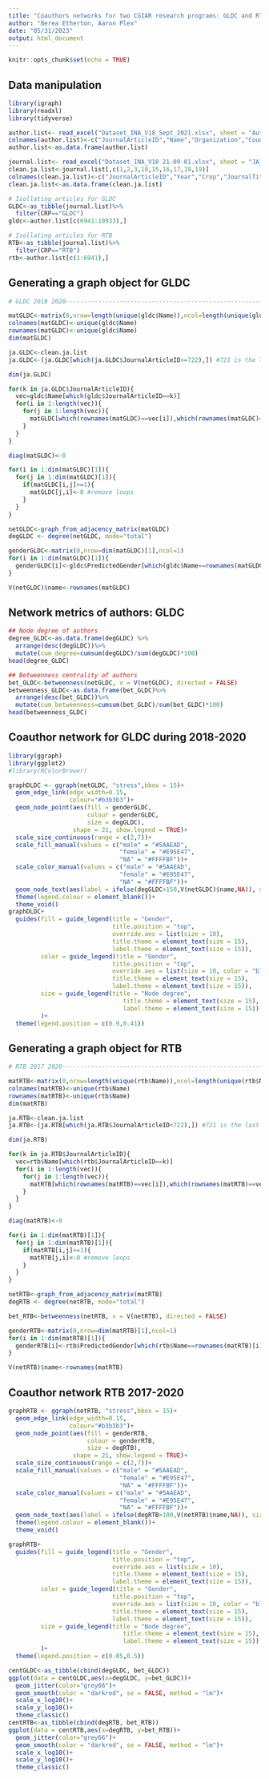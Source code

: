 ---
title: "Coauthors networks for two CGIAR research programs: GLDC and RTB"
author: "Berea Etherton, Aaron Plex"
date: "05/31/2023"
output: html_document
---

```{r setup, include=FALSE}
knitr::opts_chunk$set(echo = TRUE)
```

## Data manipulation

```{r, message=FALSE, warning=FALSE}
library(igraph)
library(readxl)
library(tidyverse)

author.list<- read_excel("Dataset_INA_V18_Sept_2021.xlsx", sheet = "Authors_list")
colnames(author.list)<-c("JournalArticleID","Name","Organization","Country","PredictedGender","GenderAccuracy")
author.list<-as.data.frame(author.list)

journal.list<- read_excel("Dataset_INA_V10 21-09-01.xlsx", sheet = "JA_list")
clean.ja.list<-journal.list[,c(1,2,3,10,15,16,17,18,19)]
colnames(clean.ja.list)<-c("JournalArticleID","Year","Crop","JournalTitle","ResearchArea","ResearchCountry","Commodity","FlagShipName","FlagshipCode")
clean.ja.list<-as.data.frame(clean.ja.list)

# Isollating articles for GLDC
GLDC<-as_tibble(journal.list)%>%
  filter(CRP=="GLDC")
gldc<-author.list[c(6941:10933),]

# Isollating articles for RTB
RTB<-as_tibble(journal.list)%>%
  filter(CRP=="RTB")
rtb<-author.list[c(1:6941),]
```


## Generating a graph object for GLDC

```{r}
# GLDC 2018 2020----------------------------------------------------------------

matGLDC<-matrix(0,nrow=length(unique(gldc$Name)),ncol=length(unique(gldc$Name))) #adj matrix for authors
colnames(matGLDC)<-unique(gldc$Name)
rownames(matGLDC)<-unique(gldc$Name)
dim(matGLDC)

ja.GLDC<-clean.ja.list 
ja.GLDC<-(ja.GLDC[which(ja.GLDC$JournalArticleID>=722),]) #721 is the last row of RTB articles

dim(ja.GLDC)

for(k in ja.GLDC$JournalArticleID){
  vec=gldc$Name[which(gldc$JournalArticleID==k)]
  for(i in 1:length(vec)){
    for(j in 1:length(vec)){
      matGLDC[which(rownames(matGLDC)==vec[i]),which(rownames(matGLDC)==vec[j])]<-1 #if two scientists co-authored, put a 1 in the adj matrix
    }
  }
}

diag(matGLDC)<-0

for(i in 1:dim(matGLDC)[1]){
  for(j in 1:dim(matGLDC)[1]){
    if(matGLDC[i,j]>=1){
      matGLDC[j,i]<-0 #remove loops
    }
  }
}

netGLDC<-graph_from_adjacency_matrix(matGLDC)
degGLDC <- degree(netGLDC, mode="total") 

genderGLDC<-matrix(0,nrow=dim(matGLDC)[1],ncol=1)
for(i in 1:dim(matGLDC)[1]){
  genderGLDC[i]<-gldc$PredictedGender[which(gldc$Name==rownames(matGLDC)[i])[1]]
}

V(netGLDC)$name<-rownames(matGLDC)
```

## Network metrics of authors: GLDC
```{r, message=FALSE}
## Node degree of authors
degree_GLDC<-as.data.frame(degGLDC) %>%
  arrange(desc(degGLDC))%>%
  mutate(cum_degree=cumsum(degGLDC)/sum(degGLDC)*100)
head(degree_GLDC)

## Betweenness centrality of authors
bet_GLDC<-betweenness(netGLDC, v = V(netGLDC), directed = FALSE)
betweenness_GLDC<-as.data.frame(bet_GLDC)%>%
  arrange(desc(bet_GLDC))%>%
  mutate(cum_betweenness=cumsum(bet_GLDC)/sum(bet_GLDC)*100)
head(betweenness_GLDC)
```


## Coauthor network for GLDC during 2018-2020

```{r, fig.width=14.5, fig.height=17, dpi=100}
library(ggraph)
library(ggplot2)
#library(RColorBrewer)

graphDLDC <- ggraph(netGLDC, "stress",bbox = 15)+
  geom_edge_link(edge_width=0.15,
                 colour="#b3b3b3")+
  geom_node_point(aes(fill = genderGLDC,
                      colour = genderGLDC,
                      size = degGLDC), 
                  shape = 21, show.legend = TRUE)+
  scale_size_continuous(range = c(2,7))+
  scale_fill_manual(values = c("male" = "#5AAEAD",
                               "female" = "#E95E47",
                               "NA" = "#FFFFBF"))+
  scale_color_manual(values = c("male" = "#5AAEAD",
                               "female" = "#E95E47",
                               "NA" = "#FFFFBF"))+
  geom_node_text(aes(label = ifelse(degGLDC>150,V(netGLDC)$name,NA)), size=log10(degGLDC)*3, repel = TRUE)+
  theme(legend.colour = element_blank())+
  theme_void()
graphDLDC+
  guides(fill = guide_legend(title = "Gender",
                             title.position = "top",
                             override.aes = list(size = 10),
                             title.theme = element_text(size = 15),
                             label.theme = element_text(size = 15)),
         color = guide_legend(title = "Gender",
                             title.position = "top",
                             override.aes = list(size = 10, color = "black"),
                             title.theme = element_text(size = 15),
                             label.theme = element_text(size = 15)),
         size = guide_legend(title = "Node degree", 
                                title.theme = element_text(size = 15), 
                                label.theme = element_text(size = 15))
         )+
  theme(legend.position = c(0.9,0.41))
```



## Generating a graph object for RTB
```{r}
# RTB 2017 2020----------------------------------------------------------------

matRTB<-matrix(0,nrow=length(unique(rtb$Name)),ncol=length(unique(rtb$Name))) #adj matrix for authors
colnames(matRTB)<-unique(rtb$Name)
rownames(matRTB)<-unique(rtb$Name)
dim(matRTB)

ja.RTB<-clean.ja.list 
ja.RTB<-(ja.RTB[which(ja.RTB$JournalArticleID<722),]) #721 is the last row of RTB articles

dim(ja.RTB)

for(k in ja.RTB$JournalArticleID){
  vec=rtb$Name[which(rtb$JournalArticleID==k)]
  for(i in 1:length(vec)){
    for(j in 1:length(vec)){
      matRTB[which(rownames(matRTB)==vec[i]),which(rownames(matRTB)==vec[j])]<-1 #if two scientists co-authored at least one article, put a 1 in the adj matrix
    }
  }
}

diag(matRTB)<-0

for(i in 1:dim(matRTB)[1]){
  for(j in 1:dim(matRTB)[1]){
    if(matRTB[i,j]>=1){
      matRTB[j,i]<-0 #remove loops
    }
  }
}

netRTB<-graph_from_adjacency_matrix(matRTB)
degRTB <- degree(netRTB, mode="total") 

bet_RTB<-betweenness(netRTB, v = V(netRTB), directed = FALSE)

genderRTB<-matrix(0,nrow=dim(matRTB)[1],ncol=1)
for(i in 1:dim(matRTB)[1]){
  genderRTB[i]<-rtb$PredictedGender[which(rtb$Name==rownames(matRTB)[i])[1]]
}

V(netRTB)$name<-rownames(matRTB)
```


## Coauthor network RTB 2017-2020
```{r, fig.width=14.5, fig.height=17, dpi=200}
graphRTB <- ggraph(netRTB, "stress",bbox = 15)+
  geom_edge_link(edge_width=0.15,
                 colour="#b3b3b3")+
  geom_node_point(aes(fill = genderRTB,
                      colour = genderRTB,
                      size = degRTB), 
                  shape = 21, show.legend = TRUE)+
  scale_size_continuous(range = c(2,7))+
  scale_fill_manual(values = c("male" = "#5AAEAD",
                               "female" = "#E95E47",
                               "NA" = "#FFFFBF"))+
  scale_color_manual(values = c("male" = "#5AAEAD",
                               "female" = "#E95E47",
                               "NA" = "#FFFFBF"))+
  geom_node_text(aes(label = ifelse(degRTB>100,V(netRTB)$name,NA)), size=log10(degRTB)*3, repel = TRUE)+
  theme(legend.colour = element_blank())+
  theme_void()

graphRTB+
  guides(fill = guide_legend(title = "Gender",
                             title.position = "top",
                             override.aes = list(size = 10),
                             title.theme = element_text(size = 15),
                             label.theme = element_text(size = 15)),
         color = guide_legend(title = "Gender",
                             title.position = "top",
                             override.aes = list(size = 10, color = "black"),
                             title.theme = element_text(size = 15),
                             label.theme = element_text(size = 15)),
         size = guide_legend(title = "Node degree", 
                                title.theme = element_text(size = 15), 
                                label.theme = element_text(size = 15))
         )+
  theme(legend.position = c(0.05,0.5))
```



```{r}
centGLDC<-as_tibble(cbind(degGLDC, bet_GLDC))
ggplot(data = centGLDC,aes(x=degGLDC, y=bet_GLDC))+
  geom_jitter(color="grey66")+
  geom_smooth(color = "darkred", se = FALSE, method = "lm")+
  scale_x_log10()+
  scale_y_log10()+
  theme_classic()
centRTB<-as_tibble(cbind(degRTB, bet_RTB))
ggplot(data = centRTB,aes(x=degRTB, y=bet_RTB))+
  geom_jitter(color="grey66")+
  geom_smooth(color = "darkred", se = FALSE, method = "lm")+
  scale_x_log10()+
  scale_y_log10()+
  theme_classic()
```



